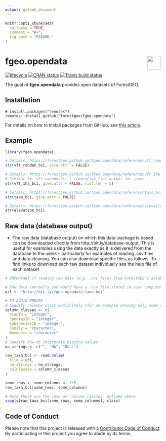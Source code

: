 ```yaml
---
output: github_document 
---
```

<!-- README.md is generated from README.Rmd. Please edit that file -->

```r
knitr::opts_chunk$set(
  collapse = TRUE,
  comment = "#>",
  fig.path = "README-"
)
```

# <img src="https://i.imgur.com/39pvr4n.png" align="right" height=44 /> fgeo.opendata

[![lifecycle](https://img.shields.io/badge/lifecycle-experimental-orange.svg)](https://www.tidyverse.org/lifecycle/#experimental)
[![CRAN status](https://www.r-pkg.org/badges/version/fgeo.opendata)](https://cran.r-project.org/package=fgeo.opendata)
[![Travis build status](https://travis-ci.org/forestgeo/fgeo.opendata.svg?branch=master)](https://travis-ci.org/forestgeo/fgeo.opendata)

The goal of __fgeo.opendata__ provides open datasets of ForestGEO.

## Installation

```
# install.packages("remotes")
remotes::install_github("forestgeo/fgeo.opendata")
```

For details on how to install packages from GitHub, see [this article](https://goo.gl/dQKEeg).

## Example

```r
library(fgeo.opendata)

# Details: https://forestgeo.github.io/fgeo.opendata/reference/vft_random_bci
str(vft_random_bci, give.attr = FALSE)

# Details: https://forestgeo.github.io/fgeo.opendata/reference/vft_1ha_bci
# Similar to `vft_random_bci`; truncating list output for space
str(vft_1ha_bci, give.attr = FALSE, list.len = 5)

# Details: https://forestgeo.github.io/fgeo.opendata/reference/taxa_bci
str(taxa_bci, give.attr = FALSE)

# Details: https://forestgeo.github.io/fgeo.opendata/reference/elevation_bci
str(elevation_bci)
```

## Raw data (database output)

* The raw data (database output) on which this data-package is based can be downloaded directly from http://bit.ly/database-output. This is useful for examples using the data exactly as it is delivered from the database to the users -- particularly for examples of reading .csv files and data cleaning. You can also download specific files, as follows. To find links to download each raw dataset individually see the help file of each dataset.

```r
# IMPORTANT if reading raw data (e.g. .csv files from ForestGEO's database)

# Raw data (normally you would have a .csv file stored in your computer)
url <- "http://bit.ly/fgeo-opendata-taxa-bci"

# TO AVOID ERRORS
# Specify columns class explicitely (for an example showing only some columns)
column_classes <- c(
  ViewID = "integer", 
  SpeciesID = "integer", 
  SubspeciesID = "integer", 
  Family = "character", 
  Mnemonic = "character"
)
# Specify how to interprate missing values
na_strings <- c("", "NA", "NULL")

raw_taxa_bci <- read.delim(
  file = url, 
  na.strings = na_strings, 
  colClasses = column_classes
)

some_rows <- some_columns <- 1:5
raw_taxa_bci[some_rows, some_columns]

# Note these are the same as `column_classes` defined above
sapply(raw_taxa_bci[some_rows, some_columns], class)
```

## Code of Conduct

Please note that this project is released with a [Contributor Code of Conduct](.github/CODE_OF_CONDUCT.md).
By participating in this project you agree to abide by its terms.

